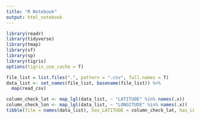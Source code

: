 ```yaml
---
title: "R Notebook"
output: html_notebook
---
```


```r
library(readr)
library(tidyverse)
library(tmap)
library(sf)
library(sp)
library(tigris)
options(tigris_use_cache = T)
```


```r
file_list = list.files(".", pattern = ".csv", full.names = T)
data_list <- set_names(file_list, basename(file_list)) %>%
  map(read_csv)
```

```r
column_check_lat <- map_lgl(data_list, ~ "LATITUDE" %in% names(.x))
column_check_lon <- map_lgl(data_list, ~ "LONGITUDE" %in% names(.x))
tibble(file = names(data_list), has_LATITUDE = column_check_lat, has_LONGITUDE = column_check_lon)
```

